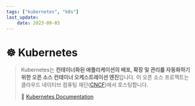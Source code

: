 ```yaml
---
tags: ["kubernetes", "k8s"]
last_update:
    date: 2023-09-03
---
```


# ☸️️ Kubernetes

> Kubernetes는 **컨테이너화된 애플리케이션의 배포, 확장 및 관리를 자동화하기 위한 오픈 소스 컨테이너 오케스트레이션 엔진**입니다. 이 오픈 소스 프로젝트는 클라우드 네이티브 컴퓨팅 재단([CNCF](https://www.cncf.io/about))에서 호스팅합니다.
>
> 🔗 [Kubernetes Documentation](https://kubernetes.io/docs/home/)
